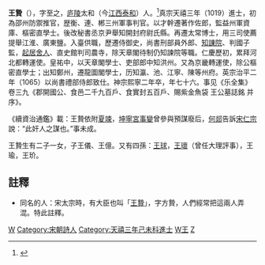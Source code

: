 '''王贄'''（{{bd|994年||1069年||W王}}），字至之，[[庐陵|庐陵]]太和（今[[江西|江西]][[泰和|泰和]]）人。<ref>{{Cite web |url=https://ctext.org/wiki.pl?if=gb&chapter=423075&searchu=%E8%AB%B1%E8%B4%84 |title=樂全集。卷39 (5)王贄墓鋕銘 |accessdate=2020-01-18 |archive-date=2020-03-15 |archive-url=https://web.archive.org/web/20200315160252/https://ctext.org/wiki.pl?if=gb |dead-url=no }}</ref>真宗天禧三年（1019）進士，初為邵州防禦推官，歴衡、連、郴三州軍事判官。以才幹遷著作佐郎，監益州軍資庫、樞密直學士。後改秘書丞京尹舉知開封府尉氏縣。再遷太常博士，用三司使薦提舉江淮、廣東鹽。入臺供職，歷遷侍御史，尚書刑部員外郎、[[知諌院|知諌院]]、判國子監，[[起居舍人|起居舍人]]、直史館判司農寺，除天章閣待制仍知諫院等職。仁慶歷初，累拜河北都轉運使。皇祐中，以天章閣學士、吏部郎中知洪州。又為京畿轉運使，除公樞密直學士；出知鄭州，遷龍圖閣學士，历知瀛、池、江寧、陳等州府。英宗治平二年（1065）以尚書禮部侍郎致仕。神宗熙寧二年卒，年七十六。事见《乐全集》卷三九《郡開國公、食邑二千九百戶、食實封五百戶、賜紫金魚袋 王公墓誌銘 并序》。

《續資治通鑑》載：王贄依附[[夏竦|夏竦]]，[[坤寧宮事變|坤寧宮事變]]曾參與預謀廢后，[[何郯|何郯]]告訴[[宋仁宗|宋仁宗]]說：“此奸人之謀也。”事未成。

王贄生有二子一女，子王儀、王億。又有四孫：[[王球|王球]]，[[王瓌|王瓌]]（曾任大理評事），王瑜，王玠。

==註釋==
* 同名的人：宋太宗時，有大臣也叫「[[王贄_(方贄)|王贄]]」，字方贄，人們經常把這兩人弄混。特此註釋。

[[Category:宋朝政治人物|W]]
[[Category:宋朝詩人|Category:宋朝詩人]]
[[Category:天禧三年己未科進士|Category:天禧三年己未科進士]]
[[Category:泰和人|W王]]
[[Category:王姓|Z]]